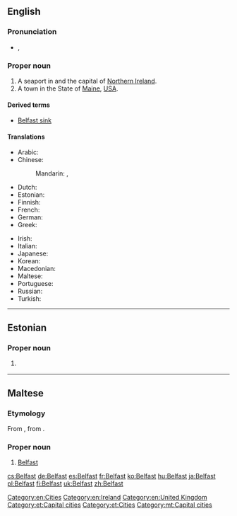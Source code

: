 ==English==
{{wikipedia}}

===Pronunciation===
* {{a|UK}} {{IPA|/ˈbɛl.fæst/}}, {{X-SAMPA|/"bEl.f{st/}}

===Proper noun===
{{en-proper noun}}

# A seaport in and the capital of [[Northern Ireland]].
# A town in the State of [[Maine]], [[USA]].

====Derived terms====
* [[Belfast sink]]

====Translations====
{{trans-top|capital of Northern Ireland}}
* Arabic: {{t|ar|بلفاست|m|tr=bilfaast|sc=Arab}}
* Chinese:
*: Mandarin: {{t|zh|貝爾法斯特|sc=Hani}}, {{t|zh|贝尔法斯特|tr=Bèi'ěrfǎsītè|sc=Hani}}
* Dutch: {{t|nl|belfast}}
* Estonian: {{t-|et|Belfast}}
* Finnish: {{t+|fi|Belfast}}
* French: {{t+|fr|Belfast|m}}
* German: {{t-|de|Belfast|n}}
* Greek: {{t|el|Μπέλφαστ|m|tr=Bélfast|sc=Grek}}
{{trans-mid}}
* Irish: {{t|ga|Béal Feirste|m}}
* Italian: {{t-|it|Belfast|f}}
* Japanese: {{t|ja|ベルファスト|tr=Berufasuto|sc=Jpan}}
* Korean: {{t|ko|벨파스트|tr=Belpaseuteu|sc=Kore}}
* Macedonian: {{t|mk|Белфаст|m|tr=Bélfast}}
* Maltese: {{t-|mt|Belfast|xs=Maltese}}
* Portuguese: {{t|pt|Belfast}}
* Russian: {{t|ru|Белфаст|m|tr=Bélfast|sc=Cyrl}}
* Turkish: {{t|tr|Belfast}}
{{trans-bottom}}

[[Category:en:Cities]]
[[Category:en:Ireland]]
[[Category:en:United Kingdom]]

----

==Estonian==

===Proper noun===
{{head|et|proper noun}}

# {{l|en|Belfast}} {{gloss|capital of [[Northern Ireland]]}}

[[Category:et:Capital cities]]
[[Category:et:Cities]]

----

==Maltese==

===Etymology===
From {{etyl|en|mt}} {{term|Belfast|lang=en}}, from {{etyl|ga|mt}}.

===Proper noun===
{{head|mt|proper noun|g=m}}

# [[#English|Belfast]]

[[Category:mt:Capital cities]]

[[cs:Belfast]]
[[de:Belfast]]
[[es:Belfast]]
[[fr:Belfast]]
[[ko:Belfast]]
[[hu:Belfast]]
[[ja:Belfast]]
[[pl:Belfast]]
[[fi:Belfast]]
[[uk:Belfast]]
[[zh:Belfast]]